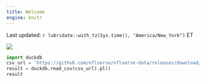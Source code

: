 ```yaml
---
title: Welcome
engine: knitr
---
```


Last updated: `r lubridate::with_tz(Sys.time(), "America/New_York")` ET

![](https://a.espncdn.com/combiner/i?img=/i/teamlogos/nfl/500/buf.png&h=200&w=200){.lightbox}

```python
import duckdb
csv_url = 'https://github.com/nflverse/nflverse-data/releases/download/espn_data/qbr_season_level.csv'
result = duckdb.read_csv(csv_url).pl()
result

```